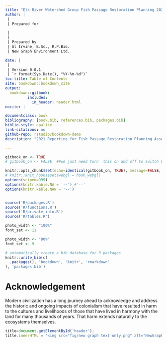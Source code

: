 ```yaml
--- 
title: "Elk River Watershed Group Fish Passage Restoration Planning 2021"
author: |
 |
 | Prepared for

 |
 |
 | Prepared by
 | Al Irvine, B.Sc., R.P.Bio.
 | New Graph Environment Ltd.

date: |
 |
 | Version 0.0.1
 | `r format(Sys.Date(), "%Y-%m-%d")`
toc-title: Table of Contents
site: bookdown::bookdown_site
output: 
  bookdown::gitbook:
          includes:
            in_header: header.html
nocite: |

documentclass: book
bibliography: [book.bib, references.bib, packages.bib]
biblio-style: apalike
link-citations: no
github-repo: rstudio/bookdown-demo
description: "2021 Reporting for Fish Passage Restoration Planning Assessments in the Elk River watershed group."

---
```



```r
gitbook_on <- TRUE
# gitbook_on <- FALSE  ##we just need turn  this on and off to switch between gitbook and pdf via paged.js

```



```r
knitr::opts_chunk$set(echo=identical(gitbook_on, TRUE), message=FALSE, warning=FALSE, dpi=60, out.width = "100%")
# knitr::knit_hooks$set(webgl = hook_webgl)
options(scipen=999)
options(knitr.kable.NA = '--') #'--'
options(knitr.kable.NAN = '--')


source('R/packages.R')
source('R/functions.R')
source('R/private_info.R')
source('R/tables.R')

```



```r
photo_width <- "100%"
font_set <- 11

```

```r
photo_width <- "80%"
font_set <- 9
```



```r
# automatically create a bib database for R packages
knitr::write_bib(c(
  .packages(), 'bookdown', 'knitr', 'rmarkdown'
), 'packages.bib')
```

# Acknowledgement {.front-matter .unnumbered}


Modern civilization has a long journey ahead to acknowledge and address the historic and ongoing impacts of colonialism that have resulted in harm to the cultures and livelihoods of those that have lived in harmony with the land for many thousands of years. That harm extends naturally to the ecosystems themselves. 



```js
title=document.getElementById('header');
title.innerHTML = '<img src="fig/new graph text only.png" alt="NewGraph">' + title.innerHTML
```

